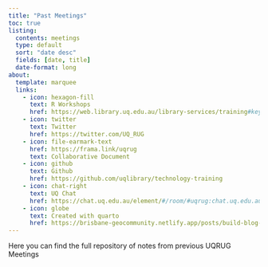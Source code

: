 ```yaml
---
title: "Past Meetings" 
toc: true
listing:
  contents: meetings
  type: default
  sort: "date desc"
  fields: [date, title]  
  date-format: long
about:
  template: marquee 
  links:
    - icon: hexagon-fill
      text: R Workshops
      href: https://web.library.uq.edu.au/library-services/training#keyword=Rstudio
    - icon: twitter
      text: Twitter
      href: https://twitter.com/UQ_RUG
    - icon: file-earmark-text
      href: https://frama.link/uqrug
      text: Collaborative Document
    - icon: github
      text: Github
      href: https://github.com/uqlibrary/technology-training
    - icon: chat-right
      text: UQ Chat
      href: https://chat.uq.edu.au/element/#/room/#uqrug:chat.uq.edu.au
    - icon: globe
      text: Created with quarto
      href: https://brisbane-geocommunity.netlify.app/posts/build-blog-w-quarto/
---
```


```{=html}
<style>
div.quarto-post .metadata{
flex-basis: 15%;
}
</style>
```
Here you can find the full repository of notes from previous UQRUG Meetings </br>
